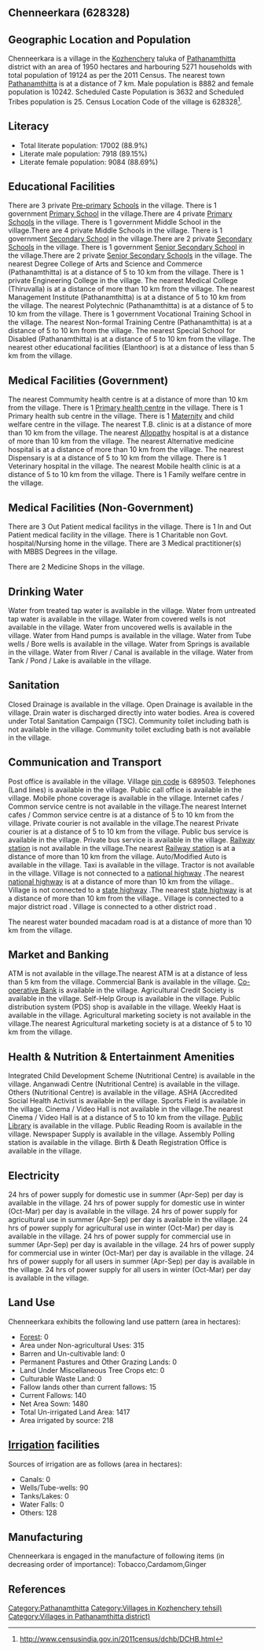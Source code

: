 {{Infobox settlement
| name=Chenneerkara
| native_name=
| native_name_lang=
| other_name=
| nickname=
| settlement_type=Village
| image_skyline=
| image_alt=
| image_caption=
| pushpin_map=India Kerala
| pushpin_label_position=right
| pushpin_map_alt=
| pushpin_map_caption=Location in Kerala, India
| latd=
| latm=
| lats=
| latNS=
| longd=
| longm=
| longs=
| longEW=
| coordinates_display=inline,title
| subdivision_type=Country
| subdivision_name={{flag|India}}
| subdivision_type1=[[States and territories of India|State]]
| subdivision_name1=Kerala 
| subdivision_type2=[[List of districts of India|District]]
| subdivision_name2=Pathanamthitta
| subdivision_type3=Tahsil
| subdivision_name3=Kozhenchery
| website=
| established_title=<!-- Established -->
| established_date=
| founder=
| named_for=
| government_type=
| governing_body=
| unit_pref=Metric=
| area_footnotes=
| area_rank=
| area_total_km2=19.50
| elevation_footnotes=
| elevation_m=
| population_total=19124
| population_as_of=2011
| population_rank=
| population_density_km2=980
| population_demonym=
| population_footnotes=
| demographics_type1=Languages
| demographics1_title1=Official
| demographics1_info1=[[Malayalam language|Malayalam]]
| timezone1=[[Indian Standard Time|IST]]
| utc_offset1==+5:30
| postal_code_type=[[Postal Index Number|PIN]]
| postal_code=689503
| area_code_type=Telephone code
| area_code=
| registration_plate=
| blank1_name_sec1=Nearest city
| blank1_info_sec1=[[Pathanamthitta]]
| blank2_name_sec1=[[Human sex ratio|Sex ratio]]
| blank2_info_sec1=1153 [[male|♂]]/[[female|♀]]
| blank3_name_sec1=Literacy
| blank3_info_sec1=88.9%
| blank1_name_sec2=[[2011 Census of India|2011 census]] code
| blank1_info_sec2=628328
| footnotes=
}}

== Chenneerkara (628328) ==

== Geographic Location and Population ==

Chenneerkara is a village in the [[Kozhenchery]] taluka of [[Pathanamthitta]] district with an area of 1950 hectares and harbouring 5271 households with total population of 19124 as per the 2011 Census. The nearest town [[Pathanamthitta]] is at a distance of 7 km. Male population is 8882 and female population is 10242. Scheduled Caste Population is 3632 and Scheduled Tribes population is 25. Census Location Code of the village is 628328<ref>http://www.censusindia.gov.in/2011census/dchb/DCHB.html</ref>.


== Literacy ==  
* Total literate population: 17002 (88.9%)
* Literate male population: 7918 (89.15%)
* Literate female population: 9084 (88.69%)


== Educational Facilities ==  
There are 3 private [[Pre-primary]] [[School]]s in the village.
There is 1 government [[Primary School]] in the village.There are 4 private [[Primary School]]s in the village.
There is 1 government Middle School in the village.There are 4 private Middle Schools in the village.
There is 1 government [[Secondary School]] in the village.There are 2 private [[Secondary School]]s in the village.
There is 1 government [[Senior Secondary School]] in the village.There are 2 private [[Senior Secondary School]]s in the village.
The nearest Degree College of Arts and Science and Commerce (Pathanamthitta) is at a distance of 5 to 10 km from the village.
There is 1 private Engineering College in the village.
The nearest Medical College (Thiruvalla) is at a distance of more than 10 km from the village.
The nearest Management Institute (Pathanamthitta) is at a distance of 5 to 10 km from the village.
The nearest Polytechnic (Pathanamthitta) is at a distance of 5 to 10 km from the village.
There is 1 government Vocational Training School in the village.
The nearest Non-formal Training Centre (Pathanamthitta) is at a distance of 5 to 10 km from the village.
The nearest Special School for Disabled (Pathanamthitta) is at a distance of 5 to 10 km from the village.
The nearest other educational facilities (Elanthoor) is at a distance of less than 5 km from the village.


== Medical Facilities (Government) ==
The nearest Commumity health centre is at a distance of more than 10 km from the village.
There is 1 [[Primary health centre]] in the village.
There is 1 Primary health sub centre in the village.
There is 1 [[Maternity]] and child welfare centre in the village.
The nearest T.B. clinic is at a distance of more than 10 km from the village.
The nearest [[Allopathy]] hospital is at a distance of more than 10 km from the village.
The nearest Alternative medicine hospital is at a distance of more than 10 km from the village.
The nearest Dispensary is at a distance of 5 to 10 km from the village.
There is 1 Veterinary hospital in the village.
The nearest Mobile health clinic is at a distance of 5 to 10 km from the village.
There is 1 Family welfare centre in the village.


== Medical Facilities (Non-Government) ==
There are 3 Out Patient medical facilitys in the village.
There is 1 In and Out Patient medical facility in the village.
There is 1 Charitable non Govt. hospital/Nursing home in the village.
There are 3 Medical practitioner(s) with MBBS Degrees in the village.



There are 2 Medicine Shops in the village.



== Drinking Water ==
Water from treated tap water is available in the village.
Water from untreated tap water is available in the village.
Water from covered wells is not available in the village.
Water from uncovered wells is available in the village.
Water from Hand pumps is available in the village.
Water from Tube wells / Bore wells is available in the village.
Water from Springs is available in the village.
Water from River / Canal is available in the village.
Water from Tank / Pond / Lake is available in the village.


== Sanitation ==
Closed Drainage is available in the village.
Open Drainage is available in the village.
Drain water is discharged directly into water bodies.
Area is covered under Total Sanitation Campaign (TSC).
Community toilet including bath is not available in the village.
Community toilet excluding bath is not available in the village.


== Communication and Transport ==
Post office is available in the village.
Village [[pin code]] is 689503.
Telephones (Land lines) is available in the village.
Public call office is available in the village.
Mobile phone coverage is available in the village.
Internet cafes / Common service centre is not available in the village.The nearest Internet cafes / Common service centre is at a distance of 5 to 10 km from the village.
Private courier is not available in the village.The nearest Private courier is at a distance of 5 to 10 km from the village.
Public bus service is available in the village.
Private bus service is available in the village.
[[Railway station]] is not available in the village.The nearest [[Railway station]] is at a distance of more than 10 km from the village.
Auto/Modified Auto is available in the village.
Taxi is available in the village.
Tractor is not available in the village.
Village is not connected to a [[national highway]] .The nearest [[national highway]] is at a distance of more than 10 km from the village..
Village is not connected to a [[state highway]] .The nearest [[state highway]] is at a distance of more than 10 km from the village..
Village is connected to a major district road    .
Village is connected to a other district road  .


The nearest water bounded macadam road is at a distance of more than 10 km from the village.




== Market and Banking ==
ATM is not available in the village.The nearest ATM is at a distance of less than 5 km from the village.
Commercial Bank is available in the village.
[[Co-operative Bank]] is available in the village.
Agricultural Credit Society is available in the village.
Self-Help Group is available in the village.
Public distribution system (PDS) shop is available in the village.
Weekly Haat is available in the village.
Agricultural marketing society is not available in the village.The nearest Agricultural marketing society is at a distance of 5 to 10 km from the village.


== Health & Nutrition & Entertainment Amenities ==
Integrated Child Development Scheme (Nutritional Centre) is available in the village.
Anganwadi Centre (Nutritional Centre) is available in the village.
Others (Nutritional Centre) is available in the village.
ASHA (Accredited Social Health Activist is available in the village.
Sports Field is available in the village.
Cinema / Video Hall is not available in the village.The nearest Cinema / Video Hall is at a distance of 5 to 10 km from the village.
[[Public Library]] is available in the village.
Public Reading Room is available in the village.
Newspaper Supply is available in the village.
Assembly Polling station is available in the village.
Birth & Death Registration Office is available in the village.


== Electricity ==
24 hrs of power supply for domestic use in summer (Apr-Sep) per day is available in the village.
24 hrs of power supply for domestic use in winter (Oct-Mar) per day is available in the village.
24 hrs of power supply for agricultural use in summer (Apr-Sep) per day is available in the village.
24 hrs of power supply for agricultural use in winter (Oct-Mar) per day is available in the village.
24 hrs of power supply for commercial use in summer (Apr-Sep) per day is available in the village.
24 hrs of power supply for commercial use in winter (Oct-Mar) per day is available in the village.
24 hrs of power supply for all users in summer (Apr-Sep) per day is available in the village.
24 hrs of power supply for all users in winter (Oct-Mar) per day is available in the village.


== Land Use ==
Chenneerkara exhibits the following land use pattern (area in hectares):
* [[Forest]]: 0
* Area under Non-agricultural Uses: 315
* Barren and Un-cultivable land: 0
* Permanent Pastures and Other Grazing Lands: 0
* Land Under Miscellaneous Tree Crops etc: 0
* Culturable Waste Land: 0
* Fallow lands other than current fallows: 15
* Current Fallows: 140
* Net Area Sown: 1480
* Total Un-irrigated Land Area: 1417
* Area irrigated by source: 218


== [[Irrigation]] facilities ==
Sources of irrigation are as follows (area in hectares):
* Canals: 0
* Wells/Tube-wells: 90
* Tanks/Lakes: 0
* Water Falls: 0
* Others: 128


== Manufacturing ==
Chenneerkara is engaged in the manufacture of following items (in decreasing order of importance): Tobacco,Cardamom,Ginger


[[Category:Pathanamthitta]]
[[Category:Villages in Kozhenchery tehsil)]]
[[Category:Villages in Pathanamthitta district)]]


== References ==
{{Reflist}}



